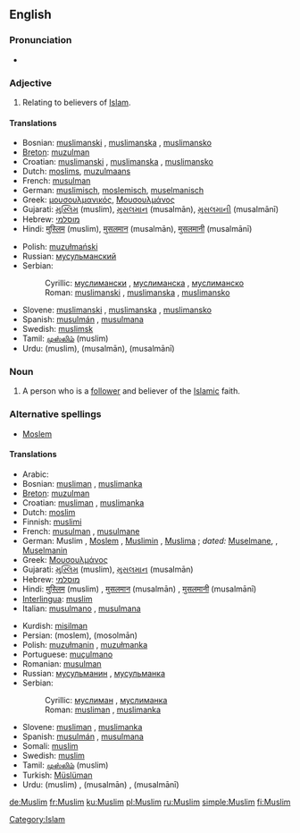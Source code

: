 ==English==

===Pronunciation===
*{{audio|en-uk-Muslim.ogg|Audio (UK)}}

===Adjective===
<!-- this is another case of a noun used adjectivally.  -->
{{en-adj|-}}
# Relating to believers of [[Islam]].

====Translations====
{{top}}
*Bosnian: [[muslimanski#Bosnian|muslimanski]] {{m}}, [[muslimanski#Bosnian|muslimanska]] {{f}}, [[muslimanski#Bosnian|muslimansko]] {{n}}
*[[Breton]]: [[muzulman]]
*Croatian: [[muslimanski#Croatian|muslimanski]] {{m}}, [[muslimanski#Croatian|muslimanska]] {{f}}, [[muslimanski#Croatian|muslimansko]] {{n}}
*Dutch: [[moslims]], [[muzulmaans]]
*French: [[musulman]] {{m}}
*German: [[muslimisch]], [[moslemisch]], [[muselmanisch]]
*Greek: [[μουσουλμανικός]], [[Μουσουλμάνος]]
*Gujarati: [[મુસ્લિમ]] (muslim), [[મુસલમાન]] (musalmān), [[મુસલમાની]] (musalmānī)
*Hebrew: [[מוסלמי]]
*Hindi: [[मुस्लिम]] (muslim), [[मुसलमान]] (musalmān), [[मुसलमानी]] (musalmānī)
{{mid}}
*Polish: [[muzułmański]] {{m}}
*Russian: [[мусульманский]] {{m}}
*Serbian:
*:Cyrillic: [[муслимански#Serbian|муслимански]] {{m}}, [[муслимански#Serbian|муслиманска]] {{f}}, [[муслимански#Serbian|муслиманско]] {{n}}
*:Roman: [[muslimanski#Serbian|muslimanski]] {{m}}, [[muslimanski#Serbian|muslimanska]] {{f}}, [[muslimanski#Serbian|muslimansko]] {{n}}
*Slovene: [[muslimanski#Slovene|muslimanski]] {{m}}, [[muslimanski#Slovene|muslimanska]] {{f}}, [[muslimanski#Slovene|muslimansko]] {{n}}
*Spanish: [[musulmán]] {{m}}, [[musulmana]] {{f}}
*Swedish: [[muslimsk]]
*Tamil: [[முஸ்லிம்]] (muslim)
*Urdu: {{URchar|[[مسلم]]}} (muslim), {{URchar|[[مسلمان]]}} (musalmān), {{URchar|[[مسلمانی]]}} (musalmānī)
{{bottom}}

===Noun===
{{wikipedia}}
{{en-noun}}
# A person who is a [[follower]] and believer of the [[Islamic]] faith.

===Alternative spellings===
*[[Moslem]]

====Translations====
{{top}}
*Arabic: {{ARchar|[[مسلم]]}}
*Bosnian: [[musliman#Bosnian|musliman]] {{m}}, [[muslimanka#Bosnian|muslimanka]] {{f}}
*[[Breton]]: [[muzulman]] {{m}}
*Croatian: [[musliman#Croatian|musliman]] {{m}}, [[muslimanka#Croatian|muslimanka]] {{f}}
*Dutch: [[moslim]] {{m}}
*Finnish: [[muslimi]]
*French: [[musulman]] {{m}}, [[musulmane]] {{f}}
*German: Muslim {{m}}, [[Moslem]] {{m}}, [[Muslimin]] {{f}}, [[Muslima]] {{f}}; ''dated:'' [[Muselmane]], {{m}}, [[Muselmanin]] {{f}}
*Greek: [[Μουσουλμάνος]]
*Gujarati: [[મુસ્લિમ]] (muslim), [[મુસલમાન]] (musalmān)
*Hebrew: [[מוסלמי]]
*Hindi: [[मुस्लिम]] (muslim) {{m}}, [[मुसलमान]] (musalmān) {{m}}, [[मुसलमानी]] (musalmānī) {{f}}
*[[Interlingua]]: [[muslim]]
*Italian: [[musulmano]] {{m}}, [[musulmana]] {{f}}
{{mid}}
*Kurdish: [[misilman]]
*Persian: {{FAchar|[[مسلم]]}} (moslem), {{FAchar|[[مسلمان]]}} (mosolmān) 
*Polish: [[muzułmanin]] {{m}}, [[muzułmanka]] {{f}}
*Portuguese: [[muçulmano]] {{m}}
*Romanian: [[musulman]] {{m}}
*Russian: [[мусульманин]] {{m}}, [[мусульманка]] {{f}}
*Serbian:
*:Cyrillic: [[муслиман#Serbian|муслиман]] {{m}}, [[муслиманка#Serbian|муслиманка]] {{f}}
*:Roman: [[musliman#Serbian|musliman]] {{m}}, [[muslimanka#Serbian|muslimanka]] {{f}}
*Slovene: [[musliman]] {{m}}, [[muslimanka]] {{f}}
*Spanish: [[musulmán]] {{m}}, [[musulmana]] {{f}}
*Somali: [[muslim]] {{m}}
*Swedish: [[muslim]]
*Tamil: [[முஸ்லிம்]] (muslim)
*Turkish: [[Müslüman]]
*Urdu: {{URchar|[[مسلم]]}} (muslim) {{m}}, {{URchar|[[مسلمان]]}} (musalmān) {{m}}, {{URchar|[[مسلمانی]]}} (musalmānī) {{f}}
{{bottom}}

[[Category:Islam]]

[[de:Muslim]]
[[fr:Muslim]]
[[ku:Muslim]]
[[pl:Muslim]]
[[ru:Muslim]]
[[simple:Muslim]]
[[fi:Muslim]]